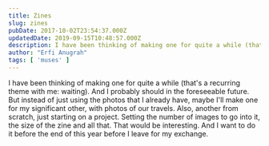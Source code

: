 ```yaml
---
title: Zines
slug: zines
pubDate: 2017-10-02T23:54:37.000Z
updatedDate: 2019-09-15T10:48:57.000Z
description: I have been thinking of making one for quite a while (that's a recurring theme with me&colon waiting). And I probably should in the foreseeable future. But instead of just using the photos that I already have, maybe I'll make one for my significant other, with photos of our travels. Also, another from scratch, just starting on a project. Setting the number of images to go into it, the size of the zine and all that. That would be interesting. And I want to do it before the end of this year before I leave for my exchange.
author: "Erfi Anugrah"
tags: [ 'muses' ]
---
```


I have been thinking of making one for quite a while (that's a recurring theme with me: waiting). And I probably should in the foreseeable future. But instead of just using the photos that I already have, maybe I'll make one for my significant other, with photos of our travels. Also, another from scratch, just starting on a project. Setting the number of images to go into it, the size of the zine and all that. That would be interesting. And I want to do it before the end of this year before I leave for my exchange.
